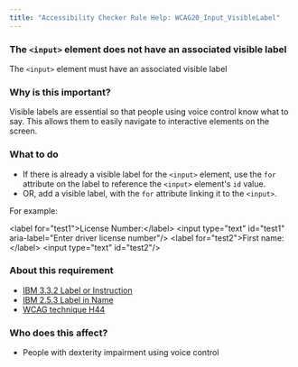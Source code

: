 ```yaml
---
title: "Accessibility Checker Rule Help: WCAG20_Input_VisibleLabel"
---
```


<div className="toolHelp">
<Row>
<Column colLg={16} colMd={8} colSm={4} className="toolHead">

### The `<input>` element does not have an associated visible label

<div id="locLevel"></div>

The `<input>` element must have an associated visible label

</Column>
</Row>
<Row>
<Column colLg={11} colMd={5} colSm={4} className="toolMain">

### Why is this important?

Visible labels are essential so that people using voice control know what to say. This allows them to easily navigate to interactive elements on the screen.

<div id="locSnippet"></div>

### What to do

 * If there is already a visible label for the `<input>` element, use the `for` attribute on the label to reference the `<input>` element's `id` value.
 * OR, add a visible label, with the `for` attribute linking it to the `<input>`.

For example:

<CodeSnippet type="multi" light={true}>&lt;label for="test1"&gt;License Number:&lt;/label&gt;
&lt;input type="text" id="test1" aria-label="Enter driver license number"/&gt;
&lt;label for="test2"&gt;First name:&lt;/label&gt;
&lt;input type="text" id="test2"/&gt;</CodeSnippet>

</Column>
<Column colLg={5} colMd={3} colSm={4} className="toolLeft">

### About this requirement

* [IBM 3.3.2 Label or Instruction](https://www.ibm.com/able/requirements/requirements/#3_3_2)
* [IBM 2.5.3 Label in Name](https://www.ibm.com/able/requirements/requirements/#2_5_3)
* [WCAG technique H44](https://www.w3.org/WAI/WCAG21/Techniques/html/H44)

### Who does this affect?

 * People with dexterity impairment using voice control

</Column>
</Row>
</div>

